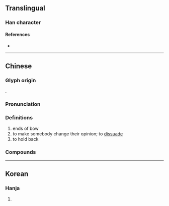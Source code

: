 {{character info}}
==Translingual==

===Han character===
{{Han char|rn=57|rad=弓|as=12|sn=15|four=97727|canj=FKN|ids=⿱敝弓}}

====References====
* {{Han ref|kx=0360.390|dkj=09859|hdz=21002.070|uh=5F46}}

----

==Chinese==
{{zh-forms|s=别|s2=彆|t2=別|note=别: "to dissuade"}}

===Glyph origin===
{{Han etym}}
{{Han compound|敝|弓|c1=p|c2=s|t2=bow|ls=psc}}.

===Pronunciation===
{{zh-pron
|m=biè
|ma=Zh-bié.ogg
|c=bit3
|mc=y
|oc=y
|cat=v,n
}}

===Definitions===
{{zh-hanzi}}

# ends of bow
# to make somebody change their opinion; to [[dissuade]]
# to hold back

===Compounds===
{{zh-der|一彆頭|彆氣|彆扭|彆口氣|彆強|皺彆|拗彆|拗彆攪炒|鬥彆氣|鬧彆扭}}

----

==Korean==

===Hanja===
{{ko-hanja|활 뒤틀릴|별}}

# {{hanja form of|별|[[warp]]ed [[bow]]}}